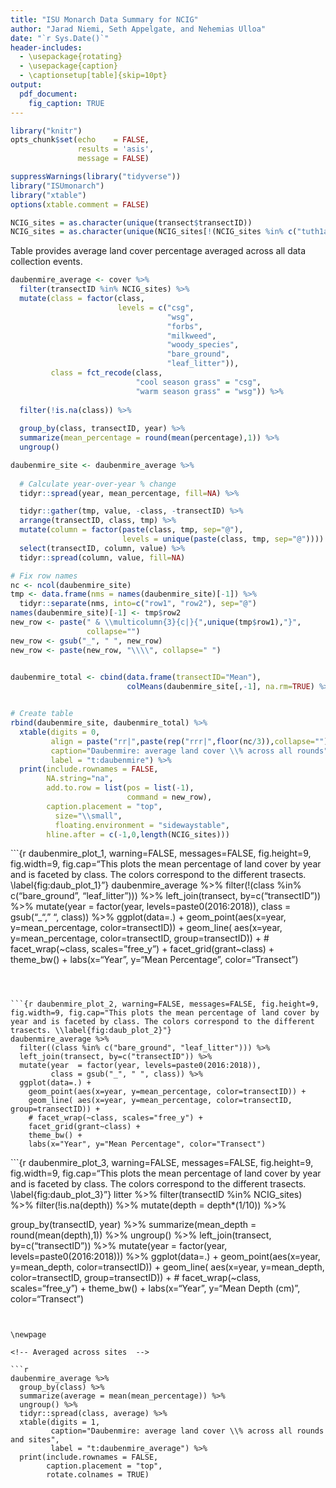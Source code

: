 ```yaml
---
title: "ISU Monarch Data Summary for NCIG"
author: "Jarad Niemi, Seth Appelgate, and Nehemias Ulloa"
date: "`r Sys.Date()`"
header-includes:
  - \usepackage{rotating}
  - \usepackage{caption} 
  - \captionsetup[table]{skip=10pt}
output: 
  pdf_document:
    fig_caption: TRUE
---
```


```r
library("knitr")
opts_chunk$set(echo    = FALSE, 
               results = 'asis',
               message = FALSE)
```

```r
suppressWarnings(library("tidyverse"))
library("ISUmonarch")
library("xtable")
options(xtable.comment = FALSE)
```

\setlength{\tabcolsep}{3pt}


```r
NCIG_sites = as.character(unique(transect$transectID))
NCIG_sites = as.character(unique(NCIG_sites[!(NCIG_sites %in% c("tuth1a", "tuth2a", "tsie1a"))]))
```


Table \ref{t:daubenmire} provides average land cover percentage averaged across 
all data collection events.


 <!-- Daubenmire -->

```r
daubenmire_average <- cover %>%
  filter(transectID %in% NCIG_sites) %>% 
  mutate(class = factor(class,
                        levels = c("csg",
                                   "wsg",
                                   "forbs",
                                   "milkweed",
                                   "woody_species",
                                   "bare_ground",
                                   "leaf_litter")),
         class = fct_recode(class, 
                            "cool season grass" = "csg",
                            "warm season grass" = "wsg")) %>%
  
  filter(!is.na(class)) %>%
  
  group_by(class, transectID, year) %>%
  summarize(mean_percentage = round(mean(percentage),1)) %>%
  ungroup()

daubenmire_site <- daubenmire_average %>%
  
  # Calculate year-over-year % change
  tidyr::spread(year, mean_percentage, fill=NA) %>%

  tidyr::gather(tmp, value, -class, -transectID) %>%
  arrange(transectID, class, tmp) %>%
  mutate(column = factor(paste(class, tmp, sep="@"),
                         levels = unique(paste(class, tmp, sep="@")))) %>%
  select(transectID, column, value) %>%
  tidyr::spread(column, value, fill=NA) 

# Fix row names
nc <- ncol(daubenmire_site)
tmp <- data.frame(nms = names(daubenmire_site)[-1]) %>%
  tidyr::separate(nms, into=c("row1", "row2"), sep="@")
names(daubenmire_site)[-1] <- tmp$row2
new_row <- paste(" & \\multicolumn{3}{c|}{",unique(tmp$row1),"}", 
                 collapse="")
new_row <- gsub("_", " ", new_row)
new_row <- paste(new_row, "\\\\", collapse=" ")
  

daubenmire_total <- cbind(data.frame(transectID="Mean"),
                          colMeans(daubenmire_site[,-1], na.rm=TRUE) %>% t() %>% as.data.frame)


# Create table
rbind(daubenmire_site, daubenmire_total) %>%
  xtable(digits = 0,
         align = paste("rr|",paste(rep("rrr|",floor(nc/3)),collapse=""),sep="",collapse=""),
         caption="Daubenmire: average land cover \\% across all rounds",
         label = "t:daubenmire") %>%
  print(include.rownames = FALSE, 
        NA.string="na",
        add.to.row = list(pos = list(-1), 
                          command = new_row),
        caption.placement = "top",
          size="\\small",
          floating.environment = "sidewaystable",
        hline.after = c(-1,0,length(NCIG_sites))) 
```

\newpage

<!-- Plots of summary stats  -->

```{r daubenmire_plot_1, warning=FALSE, messages=FALSE, fig.height=9, fig.width=9, fig.cap="This plots the mean percentage of land cover by year and is faceted by class. The colors correspond to the different trasects. \\label{fig:daub_plot_1}"}
daubenmire_average %>% 
  filter(!(class %in% c("bare_ground", "leaf_litter"))) %>%
  left_join(transect, by=c("transectID")) %>%
  mutate(year  = factor(year, levels=paste0(2016:2018)),
         class = gsub("_", " ", class)) %>%
  ggplot(data=.) + 
    geom_point(aes(x=year, y=mean_percentage, color=transectID)) +
    geom_line( aes(x=year, y=mean_percentage, color=transectID, group=transectID)) +
    # facet_wrap(~class, scales="free_y") +
    facet_grid(grant~class) +
    theme_bw() + 
    labs(x="Year", y="Mean Percentage", color="Transect")

```



```{r daubenmire_plot_2, warning=FALSE, messages=FALSE, fig.height=9, fig.width=9, fig.cap="This plots the mean percentage of land cover by year and is faceted by class. The colors correspond to the different trasects. \\label{fig:daub_plot_2}"}
daubenmire_average %>% 
  filter((class %in% c("bare_ground", "leaf_litter"))) %>%
  left_join(transect, by=c("transectID")) %>%
  mutate(year  = factor(year, levels=paste0(2016:2018)),
         class = gsub("_", " ", class)) %>%
  ggplot(data=.) + 
    geom_point(aes(x=year, y=mean_percentage, color=transectID)) +
    geom_line( aes(x=year, y=mean_percentage, color=transectID, group=transectID)) +
    # facet_wrap(~class, scales="free_y") +
    facet_grid(grant~class) +
    theme_bw() + 
    labs(x="Year", y="Mean Percentage", color="Transect")

```



```{r daubenmire_plot_3, warning=FALSE, messages=FALSE, fig.height=9, fig.width=9, fig.cap="This plots the mean percentage of land cover by year and is faceted by class. The colors correspond to the different trasects. \\label{fig:daub_plot_3}"}
litter %>%
  filter(transectID %in% NCIG_sites) %>% 
  filter(!is.na(depth)) %>%
  mutate(depth = depth*(1/10)) %>%
  
  group_by(transectID, year) %>%
  summarize(mean_depth = round(mean(depth),1)) %>%
  ungroup() %>% 
  left_join(transect, by=c("transectID")) %>%
  mutate(year  = factor(year, levels=paste0(2016:2018))) %>%
  ggplot(data=.) + 
    geom_point(aes(x=year, y=mean_depth, color=transectID)) +
    geom_line( aes(x=year, y=mean_depth, color=transectID, group=transectID)) +
    # facet_wrap(~class, scales="free_y") +
    theme_bw() + 
    labs(x="Year", y="Mean Depth (cm)", color="Transect")

```


\newpage

<!-- Averaged across sites  -->

```r
daubenmire_average %>% 
  group_by(class) %>%
  summarize(average = mean(mean_percentage)) %>% 
  ungroup() %>% 
  tidyr::spread(class, average) %>%
  xtable(digits = 1,
         caption="Daubenmire: average land cover \\% across all rounds and sites",
         label = "t:daubenmire_average") %>%
  print(include.rownames = FALSE,
        caption.placement = "top",
        rotate.colnames = TRUE) 
```

